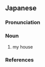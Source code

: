 ==Japanese==
{{ja-kanjitab|へい|か|yomi=o}}

===Pronunciation===
{{ja-pron|yomi=kanon|へいか|acc=1|acc_ref=DJR}}

===Noun===
{{ja-noun|へいか}}

# {{lb|ja|humble|sort=へいか}} my house

===References===
<references/>